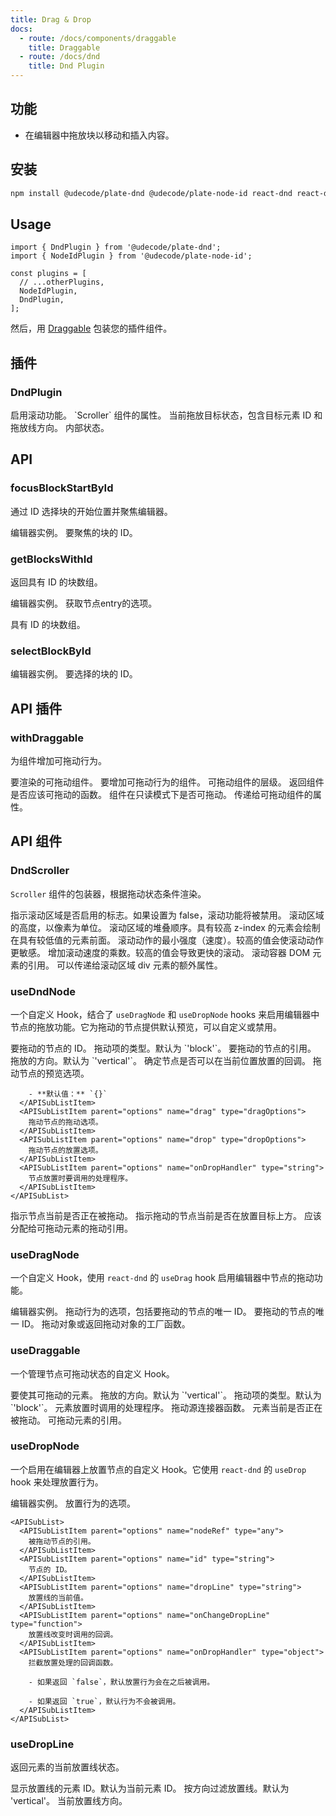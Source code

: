 ```yaml
---
title: Drag & Drop
docs:
  - route: /docs/components/draggable
    title: Draggable
  - route: /docs/dnd
    title: Dnd Plugin
---
```


<ComponentPreview name="dnd-demo" />

<PackageInfo>

## 功能

- 在编辑器中拖放块以移动和插入内容。

</PackageInfo>

## 安装

```bash
npm install @udecode/plate-dnd @udecode/plate-node-id react-dnd react-dnd-html5-backend
```

## Usage

```tsx
import { DndPlugin } from '@udecode/plate-dnd';
import { NodeIdPlugin } from '@udecode/plate-node-id';

const plugins = [
  // ...otherPlugins,
  NodeIdPlugin,
  DndPlugin,
];
```

然后，用 [Draggable](/docs/components/draggable) 包装您的插件组件。

## 插件

### DndPlugin

<APIOptions>
<APIItem name="enableScroller" type="boolean" optional>
启用滚动功能。

</APIItem>
<APIItem name="scrollerProps" type="Partial<ScrollerProps>" optional>
`Scroller` 组件的属性。

</APIItem>

<APIItem name="dropTarget" type="{ id: string | null; line: DropLineDirection }" optional>
当前拖放目标状态，包含目标元素 ID 和拖放线方向。
内部状态。
</APIItem>
</APIOptions>

## API

### focusBlockStartById

通过 ID 选择块的开始位置并聚焦编辑器。

<APIParameters>
  <APIItem name="editor" type="PlateEditor">
    编辑器实例。
  </APIItem>
  <APIItem name="id" type="string">
    要聚焦的块的 ID。
  </APIItem>
</APIParameters>

### getBlocksWithId

返回具有 ID 的块数组。

<APIParameters>
  <APIItem name="editor" type="PlateEditor">
    编辑器实例。
  </APIItem>
  <APIItem name="options" type="GetNodeEntriesOptions">
    获取节点entry的选项。
  </APIItem>
</APIParameters>

<APIReturns>

<APIItem type="NodeEntry[]">

具有 ID 的块数组。

</APIItem>

</APIReturns>

### selectBlockById

<APIParameters>
  <APIItem name="editor" type="PlateEditor">
    编辑器实例。
  </APIItem>
  <APIItem name="id" type="string">
    要选择的块的 ID。
  </APIItem>
</APIParameters>

## API 插件

### withDraggable

为组件增加可拖动行为。

<APIParameters>
  <APIItem name="Draggable" type="React.FC">
    要渲染的可拖动组件。
  </APIItem>
  <APIItem name="Component" type="React.FC">
    要增加可拖动行为的组件。
  </APIItem>
  <APIItem name="options" type="WithDraggableOptions" optional>
    <APISubList>
      <APISubListItem
        parent="options"
        name="level"
        type="number | null"
        optional
      >
        可拖动组件的层级。
      </APISubListItem>
      <APISubListItem
        parent="options"
        name="filter"
        type="(editor: PlateEditor, path: Path) => boolean"
        optional
      >
        返回组件是否应该可拖动的函数。
      </APISubListItem>
      <APISubListItem
        parent="options"
        name="allowReadOnly"
        type="boolean"
        optional
      >
        组件在只读模式下是否可拖动。
      </APISubListItem>
      <APISubListItem parent="options" name="draggableProps" type="T" optional>
        传递给可拖动组件的属性。
      </APISubListItem>
    </APISubList>
  </APIItem>
</APIParameters>

## API 组件

### DndScroller

`Scroller` 组件的包装器，根据拖动状态条件渲染。

<APIState>
  <APIItem name="enabled" type="boolean">
    指示滚动区域是否启用的标志。如果设置为 false，滚动功能将被禁用。
  </APIItem>
  <APIItem name="height" type="number">
    滚动区域的高度，以像素为单位。
  </APIItem>
  <APIItem name="zIndex" type="number">
    滚动区域的堆叠顺序。具有较高 z-index 的元素会绘制在具有较低值的元素前面。
  </APIItem>
  <APIItem name="minStrength" type="number">
    滚动动作的最小强度（速度）。较高的值会使滚动动作更敏感。
  </APIItem>
  <APIItem name="strengthMultiplier" type="number">
    增加滚动速度的乘数。较高的值会导致更快的滚动。
  </APIItem>
  <APIItem name="containerRef" type="RefObject&lt;any&gt;">
    滚动容器 DOM 元素的引用。
  </APIItem>
  <APIItem name="scrollAreaProps" type="HTMLAttributes&lt;HTMLDivElement&gt;">
    可以传递给滚动区域 div 元素的额外属性。
  </APIItem>
</APIState>

### useDndNode

一个自定义 Hook，结合了 `useDragNode` 和 `useDropNode` hooks 来启用编辑器中节点的拖放功能。它为拖动的节点提供默认预览，可以自定义或禁用。

<APIParameters>
  <APIItem name="options" type="UseDndNodeOptions">
    <APISubList>
      <APISubListItem parent="options" name="id" type="string">
        要拖动的节点的 ID。
      </APISubListItem>
      <APISubListItem parent="options" name="type" type="string">
        拖动项的类型。默认为 `'block'`。
      </APISubListItem>
      <APISubListItem parent="options" name="nodeRef" type="any">
        要拖动的节点的引用。
      </APISubListItem>
      <APISubListItem parent="options" name="orientation" type="'horizontal' | 'vertical'" optional>
        拖放的方向。默认为 `'vertical'`。
      </APISubListItem>
      <APISubListItem parent="options" name="canDropNode" type="(args: { dragEntry: TNodeEntry; dragItem: DragItemNode; dropEntry: TNodeEntry; editor: PlateEditor }) => boolean" optional>
        确定节点是否可以在当前位置放置的回调。
      </APISubListItem>
      <APISubListItem parent="options" name="preview" type="previewOptions">
        拖动节点的预览选项。

        - **默认值：** `{}`
      </APISubListItem>
      <APISubListItem parent="options" name="drag" type="dragOptions">
        拖动节点的拖动选项。
      </APISubListItem>
      <APISubListItem parent="options" name="drop" type="dropOptions">
        拖动节点的放置选项。
      </APISubListItem>
      <APISubListItem parent="options" name="onDropHandler" type="string">
        节点放置时要调用的处理程序。
      </APISubListItem>
    </APISubList>

  </APIItem>
</APIParameters>

<APIReturns>

<APIItem name="isDragging" type="boolean">
  指示节点当前是否正在被拖动。
</APIItem>
<APIItem name="isOver" type="boolean">
  指示拖动的节点当前是否在放置目标上方。
</APIItem>
<APIItem name="dragRef" type="ConnectDragSource">
  应该分配给可拖动元素的拖动引用。
</APIItem>

</APIReturns>

### useDragNode

一个自定义 Hook，使用 `react-dnd` 的 `useDrag` hook 启用编辑器中节点的拖动功能。

<APIParameters>
  <APIItem name="editor" type="PlateEditor">
    编辑器实例。
  </APIItem>
  <APIItem name="options" type="UseDragNodeOptions">
    拖动行为的选项，包括要拖动的节点的唯一 ID。
    <APISubList>
      <APISubListItem parent="options" name="id" type="string">
        要拖动的节点的唯一 ID。
      </APISubListItem>
      <APISubListItem
        parent="options"
        name="item"
        type="DragObject | DragObjectFactory<DragObject>"
        optional
      >
        拖动对象或返回拖动对象的工厂函数。
      </APISubListItem>
    </APISubList>
  </APIItem>
</APIParameters>

### useDraggable

一个管理节点可拖动状态的自定义 Hook。

<APIParameters>
  <APIItem name="options" type="UseDndNodeOptions & { element: TElement }">
    <APISubList>
      <APISubListItem parent="options" name="element" type="TElement">
        要使其可拖动的元素。
      </APISubListItem>
      <APISubListItem parent="options" name="orientation" type="'horizontal' | 'vertical'" optional>
        拖放的方向。默认为 `'vertical'`。
      </APISubListItem>
      <APISubListItem parent="options" name="type" type="string" optional>
        拖动项的类型。默认为 `'block'`。
      </APISubListItem>
      <APISubListItem parent="options" name="onDropHandler" type="function" optional>
        元素放置时调用的处理程序。
      </APISubListItem>
    </APISubList>
  </APIItem>
</APIParameters>

<APIReturns>
  <APIItem name="handleRef" type="(element: Element | React.ReactElement | React.RefObject<any> | null) => void">
    拖动源连接器函数。
  </APIItem>
  <APIItem name="isDragging" type="boolean">
    元素当前是否正在被拖动。
  </APIItem>
  <APIItem name="previewRef" type="React.RefObject<HTMLDivElement>">
    可拖动元素的引用。
  </APIItem>
</APIReturns>

### useDropNode

一个启用在编辑器上放置节点的自定义 Hook。它使用 `react-dnd` 的 `useDrop` hook 来处理放置行为。

<APIParameters>
  <APIItem name="editor" type="PlateEditor">
    编辑器实例。
  </APIItem>
  <APIItem name="options" type="UseDropNodeOptions">
    放置行为的选项。

    <APISubList>
      <APISubListItem parent="options" name="nodeRef" type="any">
        被拖动节点的引用。
      </APISubListItem>
      <APISubListItem parent="options" name="id" type="string">
        节点的 ID。
      </APISubListItem>
      <APISubListItem parent="options" name="dropLine" type="string">
        放置线的当前值。
      </APISubListItem>
      <APISubListItem parent="options" name="onChangeDropLine" type="function">
        放置线改变时调用的回调。
      </APISubListItem>
      <APISubListItem parent="options" name="onDropHandler" type="object">
        拦截放置处理的回调函数。

        - 如果返回 `false`，默认放置行为会在之后被调用。

        - 如果返回 `true`，默认行为不会被调用。
      </APISubListItem>
    </APISubList>

  </APIItem>
</APIParameters>

### useDropLine

返回元素的当前放置线状态。

<APIParameters>
<APIItem name="options" type="object" optional>
  <APISubList>
    <APISubListItem parent="options" name="id" type="string" optional>
      显示放置线的元素 ID。默认为当前元素 ID。
    </APISubListItem>
    <APISubListItem parent="options" name="orientation" type="'horizontal' | 'vertical'" optional>
      按方向过滤放置线。默认为 'vertical'。
    </APISubListItem>
  </APISubList>
</APIItem>
</APIParameters>

<APIReturns>
<APIItem name="dropLine" type="'top' | 'bottom' | 'left' | 'right' | ''">
  当前放置线方向。
</APIItem>
</APIReturns>
